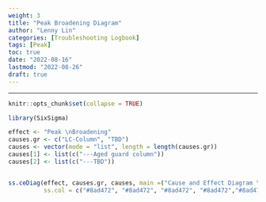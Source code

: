 ```yaml
---
weight: 3
title: "Peak Broadening Diagram"
author: "Lenny Lin"
categories: [Troubleshooting Logbook]
tags: [Peak]
toc: true
date: "2022-08-16"
lastmod: "2022-08-26"
draft: true
---
```



<!--more-->

---

```r
knitr::opts_chunk$set(collapse = TRUE)
```

```r
library(SixSigma)
```


```r
effect <- "Peak \nBroadening"
causes.gr <- c("LC-Column", "TBD")
causes <- vector(mode = "list", length = length(causes.gr))
causes[1] <- list(c("---Aged guard column"))
causes[2] <- list(c("---TBD"))


ss.ceDiag(effect, causes.gr, causes, main =("Cause and Effect Diagram \n - Peak Broadening"), sub = "",
          ss.col = c("#8ad472", "#8ad472", "#8ad472", "#8ad472","#8ad472"))
```





